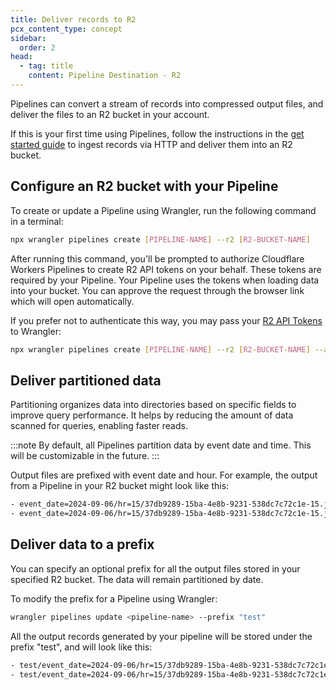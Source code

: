```yaml
---
title: Deliver records to R2
pcx_content_type: concept
sidebar:
  order: 2
head:
  - tag: title
    content: Pipeline Destination - R2
---
```



Pipelines can convert a stream of records into compressed output files, and deliver the files to an R2 bucket in your account.

If this is your first time using Pipelines, follow the instructions in the [get started guide](/pipelines/get-started) to ingest records via HTTP and deliver them into an R2 bucket.

## Configure an R2 bucket with your Pipeline
To create or update a Pipeline using Wrangler, run the following command in a terminal:

```sh
npx wrangler pipelines create [PIPELINE-NAME] --r2 [R2-BUCKET-NAME]
```

After running this command, you'll be prompted to authorize Cloudflare Workers Pipelines to create R2 API tokens on your behalf. These tokens are required by your Pipeline. Your Pipeline uses the tokens when loading data into your bucket. You can approve the request through the browser link which will open automatically.

If you prefer not to authenticate this way, you may pass your [R2 API Tokens](/r2/api/s3/tokens/) to Wrangler:
```sh
npx wrangler pipelines create [PIPELINE-NAME] --r2 [R2-BUCKET-NAME] --access-key-id [ACCESS-KEY-ID] --secret-access-key [SECRET-ACCESS-KEY]
```

## Deliver partitioned data
Partitioning organizes data into directories based on specific fields to improve query performance. It helps by reducing the amount of data scanned for queries, enabling faster reads.

:::note
By default, all Pipelines partition data by event date and time. This will be customizable in the future.
:::

Output files are prefixed with event date and hour. For example, the output from a Pipeline in your R2 bucket might look like this:
```sh
- event_date=2024-09-06/hr=15/37db9289-15ba-4e8b-9231-538dc7c72c1e-15.json.gz
- event_date=2024-09-06/hr=15/37db9289-15ba-4e8b-9231-538dc7c72c1e-15.json.gz
```

## Deliver data to a prefix
You can specify an optional prefix for all the output files stored in your specified R2 bucket. The data will remain partitioned by date.

To modify the prefix for a Pipeline using Wrangler:
```sh
wrangler pipelines update <pipeline-name> --prefix "test"
```

All the output records generated by your pipeline will be stored under the prefix "test", and will look like this:
```sh
- test/event_date=2024-09-06/hr=15/37db9289-15ba-4e8b-9231-538dc7c72c1e-15.json.gz
- test/event_date=2024-09-06/hr=15/37db9289-15ba-4e8b-9231-538dc7c72c1e-15.json.gz
```

